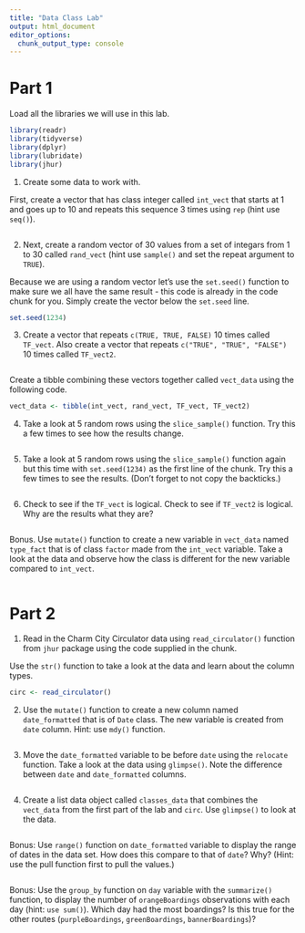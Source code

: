```yaml
---
title: "Data Class Lab"
output: html_document
editor_options: 
  chunk_output_type: console
---
```


# Part 1

Load all the libraries we will use in this lab. 

```r
library(readr)
library(tidyverse)
library(dplyr)
library(lubridate)
library(jhur)
```

1. Create some data to work with. 

First, create a vector that has class integer called `int_vect` that starts at 1 and goes up to 10 and repeats this sequence 3 times using `rep`  (hint use `seq()`).

```r

```

2. Next, create a random vector of 30 values from a set of integars from 1 to 30 called `rand_vect` (hint use `sample()` and set the repeat argument to `TRUE`).

Because we are using a random vector let's use the `set.seed()` function to make sure we all have the same result - this code is already in the code chunk for you. Simply create the vector below the `set.seed` line.


```r
set.seed(1234)


```

3. Create a vector that repeats `c(TRUE, TRUE, FALSE)` 10 times called `TF_vect`. Also create a vector that repeats `c("TRUE", "TRUE", "FALSE")` 10 times called `TF_vect2`.

```r


```

Create a tibble combining these vectors together called `vect_data` using the following code.

```r
vect_data <- tibble(int_vect, rand_vect, TF_vect, TF_vect2)
```


4. Take a look at 5 random rows using the `slice_sample()` function. Try this a few times to see how the results change.

```r

```

5. Take a look at 5 random rows using the `slice_sample()` function again but this time with `set.seed(1234)` as the first line of the chunk. Try this a few times to see the results. (Don't forget to not copy the backticks.)

```r

```


6. Check to see if the `TF_vect` is logical. Check to see if `TF_vect2` is logical. Why are the results what they are?

```r


```


Bonus. Use `mutate()` function to create a new variable in `vect_data` named `type_fact` that is of class `factor` made from the `int_vect` variable. Take a look at the data and observe how the class is different for the new variable compared to `int_vect`.

```r



```



# Part 2

1. Read in the Charm City Circulator data using `read_circulator()` function from `jhur` package using the code supplied in the chunk. 

Use the `str()` function to take a look at the data and learn about the column types.

```r
circ <- read_circulator()

```

2. Use the `mutate()` function to create a new column named `date_formatted` that is of `Date` class. The new variable is created from `date` column. Hint: use `mdy()` function.

```r


```

3. Move the `date_formatted` variable to be before `date` using the `relocate` function. Take a look at the data using `glimpse()`. Note the difference between `date` and `date_formatted` columns.  

```r



```

4. Create a list data object called `classes_data` that combines the `vect_data` from the first part of the lab and `circ`. Use `glimpse()` to look at the data.

```r



```

Bonus: Use `range()` function on `date_formatted` variable to display the range of dates in the data set. How does this compare to that of `date`? Why? (Hint: use the pull function first to pull the values.)

```r


```
 

Bonus: Use the `group_by` function on `day` variable with the `summarize()` function, to display the number of `orangeBoardings` observations with each day (hint: `use sum()`). Which day had the most boardings? Is this true for the other routes (`purpleBoardings`, `greenBoardings`, `bannerBoardings`)?

```r



```
 


